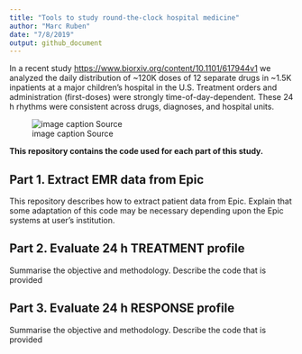 ```yaml
---
title: "Tools to study round-the-clock hospital medicine"
author: "Marc Ruben"
date: "7/8/2019"
output: github_document
---
```


In a recent study <https://www.biorxiv.org/content/10.1101/617944v1>  we analyzed the daily distribution of ~120K doses of 12 separate drugs in ~1.5K inpatients at a major children’s hospital in the U.S. Treatment orders and administration (first-doses) were strongly time-of-day-dependent. These 24 h rhythms were consistent across drugs, diagnoses, and hospital units.

![image caption Source](images/GitRepo_AllDrugWheels.png)

**This repository contains the code used for each part of this study.**

## Part 1. Extract EMR data from Epic
This repository describes how to extract patient data from Epic. Explain that some adaptation of this code may be necessary depending upon the Epic systems at user's institution.

## Part 2. Evaluate 24 h TREATMENT profile
Summarise the objective and methodology. Describe the code that is provided

## Part 3. Evaluate 24 h RESPONSE profile
Summarise the objective and methodology. Describe the code that is provided